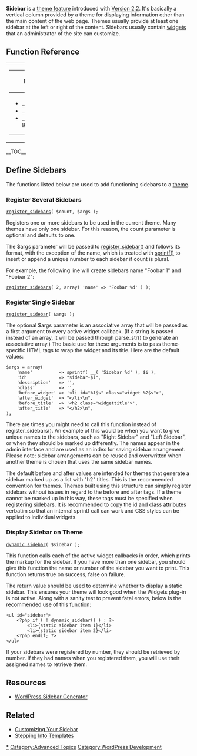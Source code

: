 {{Languages|
{{en|Sidebars}}
{{ja|サイドバー}}
}}

'''Sidebar''' is a [[Theme Features|theme feature]] introduced with [[Version 2.2]].  It's basically a vertical column provided by a theme for displaying information other than the main content of the web page.  Themes usually provide at least one sidebar at the left or right of the content.  Sidebars usually contain [[Widgets API|widgets]] that an administrator of the site can customize.

== Function Reference ==

{| cellspacing="10" width="100%"
|- valign="top"
| width="50%" |

{| class="widefat"
|- style="background:#464646; color:#d7d7d7;"
! '''Register Sidebar'''
|-
|
* <tt>[[Function Reference/register_sidebar | register_sidebar()]]</tt>
* <tt>[[Function Reference/register_sidebars | register_sidebars()]]</tt>
* <tt>[[Function Reference/unregister_sidebar | unregister_sidebar()]]</tt>
|}

| width="50%" |

{| class="widefat"
|- style="background:#464646; color:#d7d7d7;"
! '''Show Sidebars'''
|-
|
* <tt>[[Function Reference/is_active_sidebar | is_active_sidebar()]]</tt>
* <tt>[[Function Reference/is_dynamic_sidebar | is_dynamic_sidebar()]]</tt>
* <tt>[[Function Reference/dynamic_sidebar | dynamic_sidebar()]]</tt>
|}

|}
__TOC__

== Define Sidebars ==

The functions listed below are used to add functioning sidebars to a [[Glossary#Theme|theme]].

=== Register Several Sidebars ===

 [[Function Reference/register_sidebars|register_sidebars]]( $count, $args );

Registers one or more sidebars to be used in the current theme. Many themes have only one sidebar. For this reason, the count parameter is optional and defaults to one.

The $args parameter will be passed to [[Function_Reference/register_sidebar|register_sidebar()]] and follows its format, with the exception of the name, which is treated with [http://www.php.net/manual/en/function.sprintf.php sprintf()] to insert or append a unique number to each sidebar if count is plural.

For example, the following line will create sidebars name "Foobar 1" and "Foobar 2":

 [[Function Reference/register_sidebars|register_sidebars]]( 2, array( 'name' => 'Foobar %d' ) );

=== Register Single Sidebar ===

 [[Function Reference/register_sidebar|register_sidebar]]( $args );

The optional $args parameter is an associative array that will be passed as a first argument to every active widget callback. (If a string is passed instead of an array, it will be passed through parse_str() to generate an associative array.) The basic use for these arguments is to pass theme-specific HTML tags to wrap the widget and its title. Here are the default values:

<pre>
$args = array(
	'name'          => sprintf( __( 'Sidebar %d' ), $i ),
	'id'            => "sidebar-$i",
	'description'   => '',
	'class'         => '',
	'before_widget' => '<li id="%1$s" class="widget %2$s">',
	'after_widget'  => "</li>\n",
	'before_title'  => '<h2 class="widgettitle">',
	'after_title'   => "</h2>\n",
);
</pre>

There are times you might need to call this function instead of register_sidebars().  An example of this would be when you want to give unique names to the sidebars, such as "Right Sidebar" and "Left Sidebar", or when they should be marked up differently.  The names appear in the admin interface and are used as an index for saving sidebar arrangement.  Please note: sidebar arrangements can be reused and overwritten when another theme is chosen that uses the same sidebar names.

The default before and after values are intended for themes that generate a sidebar marked up as a list with "h2" titles. This is the recommended convention for themes. Themes built using this structure can simply register sidebars without issues in regard to the before and after tags. If a theme cannot be marked up in this way, these tags must be specified when registering sidebars. It is recommended to copy the id and class attributes verbatim so that an internal sprintf call can work and CSS styles can be applied to individual widgets.

=== Display Sidebar on Theme ===

 [[Function Reference/dynamic_sidebar|dynamic_sidebar]]( $sidebar );

This function calls each of the active widget callbacks in order, which prints the markup for the sidebar. If you have more than one sidebar, you should give this function the name or number of the sidebar you want to print. This function returns true on success, false on failure.

The return value should be used to determine whether to display a static sidebar. This ensures your theme will look good when the Widgets plug-in is not active. Along with a sanity test to prevent fatal errors, below is the recommended use of this function:

<pre>
<ul id="sidebar">
	<?php if ( ! dynamic_sidebar() ) : ?>
		<li>{static sidebar item 1}</li>
		<li>{static sidebar item 2}</li>
	<?php endif; ?>
</ul>
</pre>

If your sidebars were registered by number, they should be retrieved by number. If they had names when you registered them, you will use their assigned names to retrieve them.

== Resources ==
* [http://generatewp.com/sidebar/ WordPress Sidebar Generator]

== Related ==
* [[Customizing Your Sidebar]]
* [[Stepping Into Templates]]

{{Sidebar Tags}}

{{Theme Support}}

[[Category:Sidebars|*]]
[[Category:Advanced Topics]]
[[Category:WordPress Development]]